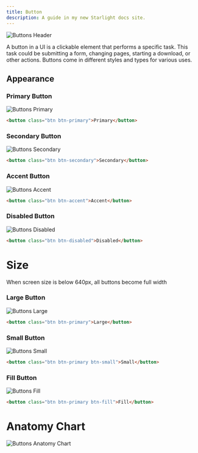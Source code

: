 ```yaml
---
title: Button
description: A guide in my new Starlight docs site.
---
```




![Buttons Header](../../../assets/buttons/btns-hero-banner.svg)

A button in a UI is a clickable element that performs a specific task. This task could be submitting a form, changing pages, starting a download, or other actions. Buttons come in different styles and types for various uses.

## Appearance

### Primary Button

![Buttons Primary](../../../assets/buttons/btns-example-primary.svg)

```html
<button class="btn btn-primary">Primary</button>
```

### Secondary Button

![Buttons Secondary](../../../assets/buttons/btns-example-secondary.svg)

```html
<button class="btn btn-secondary">Secondary</button>
```



### Accent Button


![Buttons Accent](../../../assets/buttons/btns-example-accent.svg)

```html
<button class="btn btn-accent">Accent</button>
```

### Disabled Button



![Buttons Disabled](../../../assets/buttons/btns-example-disabled.svg)

```html
<button class="btn btn-disabled">Disabled</button>
```

# Size

<Aside>When screen size is below 640px, all buttons become full width</Aside>

### Large Button

![Buttons Large](../../../assets/buttons/btns-example-size-large.svg)

```html
<button class="btn btn-primary">Large</button>
```

### Small Button

![Buttons Small](../../../assets/buttons/btns-example-size-small.svg)

```html
<button class="btn btn-primary btn-small">Small</button>
```

### Fill Button

![Buttons Fill](../../../assets/buttons/btns-example-size-fill.svg)

```html
<button class="btn btn-primary btn-fill">Fill</button>
```

# Anatomy Chart

![Buttons Anatomy Chart](../../../assets/buttons/btns-anatomy-chart.svg)
